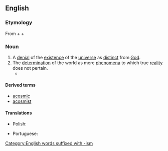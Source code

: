 ==English==
{{wikipedia|Acosmism|lang=en}}

===Etymology===
From {{etyl|grc|en}} {{m|grc|ἀ-||not|sc=polytonic}} + {{m|grc|κόσμος||world|sc=polytonic}} + {{m|en|ism}}

===Noun===
{{en-noun|-}}

# A [[denial]] of the [[existence]] of the [[universe]] as [[distinct]] from [[God]].
# The [[determination]] of the world as mere [[phenomena]] to which true [[reality]] does not pertain.
#* {{quote-book|en|year=1830|author={{w|GWF Hegel}}|title=Encyclopedia of the Philosophical Sciences in Basic Outline Part 1: Logic|page=224|text="[Spinoza's] system would have to be designated not an 'atheism' but instead the reverse, an 'acosmism', since according to this philosophy there is actually no world at all in the sense of something positively being."}}

====Derived terms====
* [[acosmic]]
* [[acosmist]]

====Translations====
{{trans-top|denial of the existence of the universe as distinct from God}}
* Polish: {{t|pl|akosmizm}}
{{trans-mid}}
* Portuguese: {{t|pt|acosmismo|m}}
{{trans-bottom}}

[[Category:English words suffixed with -ism]]